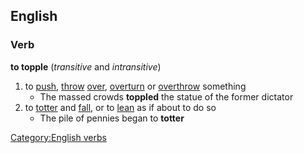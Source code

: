 ==English==
===Verb===
'''to topple'''  (''transitive'' and ''intransitive'')
#to [[push]], [[throw]] [[over]], [[overturn]] or [[overthrow]] something
#* The massed crowds '''toppled''' the statue of the former dictator
#to [[totter]] and [[fall]], or to [[lean]] as if about to do so
#* The pile of pennies began to '''totter'''
[[Category:English verbs]]
